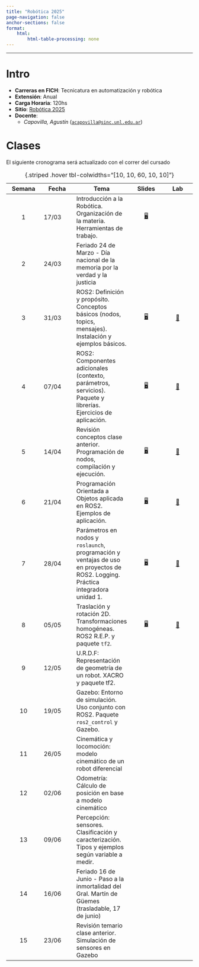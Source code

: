 ```yaml
---
title: "Robótica 2025"
page-navigation: false
anchor-sections: false
format:
    html:
        html-table-processing: none
---
```


---

# Intro

- **Carreras en FICH**: Tecnicatura en automatización y robótica
- **Extensión**: Anual
- **Carga Horaria**: 120hs
- **Sitio**: [Robótica 2025](https://acapovilla.github.io/robotica-2025/)
- **Docente**:
    - *Capovilla, Agustín* ([`acapovilla@sinc.unl.edu.ar`](mailto:acapovilla@sinc.unl.edu.ar))

<!-- # Régimen de aprobación y promoción -->

<!-- # Programa -->

# Clases

::: {.callout-note title=""}
El siguiente cronograma será actualizado con el correr del cursado 
:::

| Semana | Fecha | Tema | Slides | Lab |
|:------:|--------|--------|:------:|:------:|
|1 | 17/03 | Introducción a la Robótica. Organización de la materia. Herramientas de trabajo. | [🖥️](/clases/01 "Slides"){aria-label="Clase 1 slides"} |
|2  | 24/03 | Feriado 24 de Marzo - Día nacional de la memoria por la verdad y la justicia | |
|3  | 31/03 | ROS2: Definición y propósito. Conceptos básicos (nodos, topics, mensajes). Instalación y ejemplos básicos. | [🖥️](/clases/02 "Slides"){aria-label="Clase 2 slides"} | [🧪](/clases/02/lab.html "Lab"){aria-label="Clase 2 lab"}
|4  | 07/04 | ROS2: Componentes adicionales (contexto, parámetros, servicios). Paquete y librerías. Ejercicios de aplicación. | [🖥️](/clases/03 "Slides"){aria-label="Clase 3 slides"} | [🧪](/clases/03/lab.html "Lab"){aria-label="Clase 3 lab"}
|5  | 14/04 | Revisión conceptos clase anterior. Programación de nodos, compilación y ejecución. | [🖥️](/clases/04 "Slides"){aria-label="Clase 4 slides"} | [🧪](/clases/04/lab.html "Lab"){aria-label="Clase 4 lab"}
|6  | 21/04 | Programación Orientada a Objetos aplicada en ROS2. Ejemplos de aplicación. | [🖥️](/clases/05 "Slides"){aria-label="Clase 5 slides"} | [🧪](/clases/05/lab.html "Lab"){aria-label="Clase 5 lab"}
|7  | 28/04 | Parámetros en nodos y `roslaunch`, programación y ventajas de uso en proyectos de ROS2. Logging. Práctica integradora unidad 1.  | [🖥️](/clases/06 "Slides"){aria-label="Clase 6 slides"} | [🧪](/clases/06/lab.html "Lab"){aria-label="Clase 6 lab"}
|8  | 05/05 | Traslación y rotación 2D. Transformaciones homogéneas. ROS2 R.E.P. y paquete `tf2`. | [🖥️](/clases/07 "Slides"){aria-label="Clase 7 slides"} | [🧪](/clases/07/lab.html "Lab"){aria-label="Clase 7 lab"}
|9  | 12/05 | U.R.D.F: Representación de geometría de un robot. XACRO y paquete tf2. | |
|10 | 19/05 | Gazebo: Entorno de simulación. Uso conjunto con ROS2. Paquete `ros2_control` y Gazebo. | |
|11 | 26/05 | Cinemática y locomoción: modelo cinemático de un robot diferencial | |
|12 | 02/06 | Odometría: Cálculo de posición en base a modelo cinemático | |
|13 | 09/06 | Percepción: sensores. Clasificación y caracterización. Tipos y ejemplos según variable a medir. | |
|14 | 16/06 | Feriado 16 de Junio - Paso a la inmortalidad del Gral. Martín de Güemes (trasladable, 17 de junio) | |
|15 | 23/06 | Revisión temario clase anterior. Simulación de sensores en Gazebo | | 

: {.striped .hover tbl-colwidths="[10, 10, 60, 10, 10]"}

<!-- # Bibliografía -->

<!-- # Material de estudio -->

